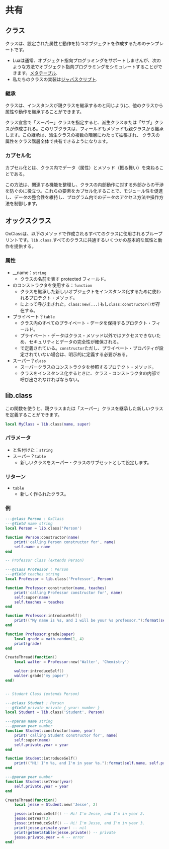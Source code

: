 # 共有

## クラス

クラスは、設定された属性と動作を持つオブジェクトを作成するためのテンプレートです。

* Luaは通常、オブジェクト指向プログラミングをサポートしませんが、次のような方法でオブジェクト指向プログラミングをシミュレートすることができます。[メタテーブル](https://www.lua.org/manual/5.4/manual.html#2.4).
* 私たちのクラスの実装は[ジャバスクリプト](https://developer.mozilla.org/en-US/docs/Web/JavaScript/Reference/Classes).

### 継承

クラスは、インスタンスが親クラスを継承するのと同じように、他のクラスから属性や動作を継承することができます。

クラス宣言で「スーパー」クラスを指定すると、派生クラスまたは「サブ」クラスが作成される。このサブクラスは、フィールドもメソッドも親クラスから継承します。この継承は、派生クラスの複数の階層にわたって拡張され、 クラスの属性をクラス階層全体で共有できるようになります。

### カプセル化

カプセル化とは、クラス内でデータ（属性）とメソッド（振る舞い）を束ねることである。

この方法は、関連する機能を整理し、クラスの内部動作に対する外部からの干渉を防ぐのに役立つ。これらの要素をカプセル化することで、モジュール性を促進し、データの整合性を維持し、プログラム内でのデータのアクセス方法や操作方法を制御します。

## オックスクラス

OxClassは、以下のメソッドで作成されるすべてのクラスに使用されるブループリントです。`lib.class`.すべてのクラスに共通するいくつかの基本的な属性と動作を提供する。

### 属性

* \_\_name：`string`
  * クラスの名前を表す protected フィールド。
* のコンストラクタを使用する：`function`
  * クラスを継承した新しいオブジェクトをインスタンス化するために使われるプロテクト・メソッド。
  * によって呼び出された。`class:new(...)`もし`class:constructor()`が存在する。
* プライベート？`table`
  * クラス内のすべてのプライベート・データを保持するプロテクト・フィールド。
  * プライベート・データはクラス・メソッド以外ではアクセスできないため、セキュリティとデータの完全性が確保される。
  * で定義されている。`constructor`ただし、プライベート・プロパティが設定されていない場合は、明示的に定義する必要がある。
* スーパー？`class`
  * スーパークラスのコンストラクタを参照するプロテクト・メソッド。
  * クラスをインスタンス化するときに、クラス・コンストラクタの内部で呼び出されなければならない。

## lib.class

この関数を使うと、親クラスまたは「スーパー」クラスを継承した新しいクラスを定義することができます。

```lua
local MyClass = lib.class(name, super)
```

### パラメータ

* と名付けた：`string`
* スーパー？`table`
  * 新しいクラスをスーパー・クラスのサブセットとして設定します。

### リターン

* `table`
  * 新しく作られたクラス。

### 例

```lua
---@class Person : OxClass
---@field name string
local Person = lib.class('Person')

function Person:constructor(name)
    print('calling Person constructor for', name)
    self.name = name
end

-- Professor Class (extends Person)

---@class Professor : Person
---@field teaches string
local Professor = lib.class('Professor', Person)

function Professor:constructor(name, teaches)
    print('calling Professor constructor for', name)
    self:super(name)
    self.teaches = teaches
end

function Professor:introduceSelf()
    print(("My name is %s, and I will be your %s professor."):format(self.name, self.teaches))
end

function Professor:grade(paper)
    local grade = math.random(1, 4)
    print(grade)
end

CreateThread(function()
    local walter = Professor:new('Walter', 'Chemistry')

    walter:introduceSelf()
    walter:grade('my paper')
end)


-- Student Class (extends Person)

---@class Student : Person
---@field private private { year: number }
local Student = lib.class('Student', Person)

---@param name string
---@param year number
function Student:constructor(name, year)
    print('calling Student constructor for', name)
    self:super(name)
    self.private.year = year
end

function Student:introduceSelf()
    print(("Hi! I'm %s, and I'm in year %s."):format(self.name, self.private.year))
end

---@param year number
function Student:setYear(year)
    self.private.year = year
end

CreateThread(function()
    local jesse = Student:new('Jesse', 2)

    jesse:introduceSelf() -- Hi! I'm Jesse, and I'm in year 2.
    jesse:setYear(3)
    jesse:introduceSelf() -- Hi! I'm Jesse, and I'm in year 3.
    print(jesse.private.year) -- nil
    print(getmetatable(jesse.private)) -- private
    jesse.private.year = 4 -- error
end)
```
